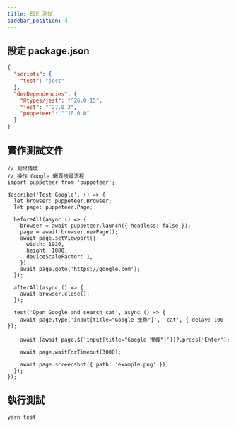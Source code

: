 ```yaml
---
title: E2E 測試
sidebar_position: 4
---
```


## 設定 package.json

```json title="package.json"
{
  "scripts": {
    "test": "jest"
  },
  "devDependencies": {
    "@types/jest": "^26.0.15",
    "jest": "^27.0.3",
    "puppeteer": "^10.0.0"
  }
}
```

## 實作測試文件

```tsx title="__tests__/e2e.test.tsx"
// 測試情境
// 操作 Google 網頁搜尋流程
import puppeteer from 'puppeteer';

describe('Test Google', () => {
  let browser: puppeteer.Browser;
  let page: puppeteer.Page;

  beforeAll(async () => {
    browser = await puppeteer.launch({ headless: false });
    page = await browser.newPage();
    await page.setViewport({
      width: 1920,
      height: 1080,
      deviceScaleFactor: 1,
    });
    await page.goto('https://google.com');
  });

  afterAll(async () => {
    await browser.close();
  });

  test('Open Google and search cat', async () => {
    await page.type('input[title="Google 搜尋"]', 'cat', { delay: 100 });

    await (await page.$('input[title="Google 搜尋"]'))?.press('Enter');

    await page.waitForTimeout(3000);

    await page.screenshot({ path: 'example.png' });
  });
});
```

## 執行測試

```bash
yarn test
```
